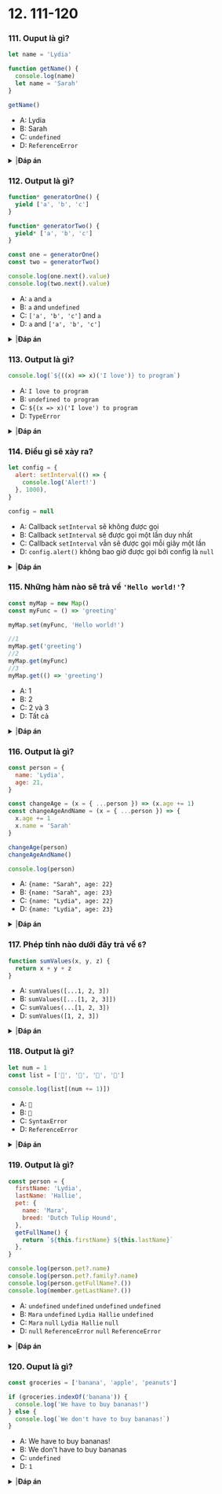 
# 12. 111-120

### 111. Ouput là gì?

```javascript
let name = 'Lydia'

function getName() {
  console.log(name)
  let name = 'Sarah'
}

getName()
```

- A: Lydia
- B: Sarah
- C: `undefined`
- D: `ReferenceError`

<details>
<summary>
|<b>Đáp án</b>
</summary>
<p>

#### Đáp án: D

Mỗi hàm sẽ có một _context thực thi_ (hay _scope_) của riêng nó. Hàm `getName` đầu tiên sẽ tìm trong context của nó (scope) để tìm xem có biến nào tên là `name` hay không. Trong trường hợp này, hàm `getName` có biến `name` được khai báo với từ khóa `let`, giá trị là `'Sarah'`.

Một biến được khai báo với từ khóa `let` (hoặc `const`) sẽ được `hoisted`, nhưng không giống như `var`, nó sẽ không được _khởi tạo_. Nó sẽ không thể truy cập được trước dòng ta khai báo (initialize). Nó được gọi là "temporal dead zone". Khi ta cố truy cập một biến trước khi nó được khai báo, JavaScript sẽ throw ra `ReferenceError`.

Nếu ta không khai báo biến `name` bên trong hàm `getName`, thì Javascript engine sẽ tiếp tục tìm kiếm trong _scope chain_. Nó sẽ tìm thấy ở scope phía ngoài một biến `name` với giá trị là `Lydia`. Trong trường hợp này nó sẽ log ra `Lydia`.

```javascript
let name = 'Lydia'

function getName() {
  console.log(name)
}

getName() // Lydia
```

</p>
</details>

### 112. Output là gì?

```javascript
function* generatorOne() {
  yield ['a', 'b', 'c']
}

function* generatorTwo() {
  yield* ['a', 'b', 'c']
}

const one = generatorOne()
const two = generatorTwo()

console.log(one.next().value)
console.log(two.next().value)
```

- A: `a` and `a`
- B: `a` and `undefined`
- C: `['a', 'b', 'c']` and `a`
- D: `a` and `['a', 'b', 'c']`

<details>
<summary>
|<b>Đáp án</b>
</summary>
<p>

#### Đáp án: C

Với từ khóa `yield`, ta sẽ trả về các giá trị trong một `generator`. Với từ khóa `yield*`, ta có thể trả về giá trị từ một `engerator` khác, hoặc một `iterable object` (ví dụ mảng).

Trong `generatorOne`, ta trả về toàn bộ mảng `['a', 'b', 'c']` sử dụng từ khóa `yield`. Giá trị của thuộc tính `value` trong object thu được bởi phương thức `next` trong `one` (`one.next().value`) là toàn bộ mảng `['a', 'b', 'c']`.

```javascript
console.log(one.next().value) // ['a', 'b', 'c']
console.log(one.next().value) // undefined
```

Trong `generatorTwo`, ta sử dụng từ khóa `yield*`. Có nghĩa là giá trị đầu tiên mà `two` trả về là giá trị đầu tiên trong `iterator`. Trong trường hợp này `iterator` của chúng ta là mảng `['a', 'b', 'c']`. Giá trị đầu tiên của mảng là `a`, nên lần đầu tiên khi ta gọi `two.next().value`, `a` sẽ được trả về.

```javascript
console.log(two.next().value) // 'a'
console.log(two.next().value) // 'b'
console.log(two.next().value) // 'c'
console.log(two.next().value) // undefined
```

</p>
</details>

### 113. Output là gì?

```javascript
console.log(`${((x) => x)('I love')} to program`)
```

- A: `I love to program`
- B: `undefined to program`
- C: `${(x => x)('I love') to program`
- D: `TypeError`

<details>
<summary>
|<b>Đáp án</b>
</summary>
<p>

#### Đáp án: A

Biểu thức bên trong chuỗi template (tức chuỗi nằm trong hai dấu ``, gọi là `template literals`) sẽ được đánh giá trước. Sau đó kết quả của biểu thức sẽ được đưa vào chuỗi, trong trường hợp này biểu thức là `(x => x)('I love')`. Chúng ta truyền giá trị đối số `'I love'`cho một arrow function`x => x`. `x`lúc này là`'I love'`, và trả về chính nó. Cuối cùng kết quả của chuỗi là `I love to program`.

</p>
</details>

### 114. Điều gì sẽ xảy ra?

```javascript
let config = {
  alert: setInterval(() => {
    console.log('Alert!')
  }, 1000),
}

config = null
```

- A: Callback `setInterval` sẽ không được gọi
- B: Callback `setInterval` sẽ được gọi một lần duy nhất
- C: Callback `setInterval` vẫn sẽ được gọi mỗi giây một lần
- D: `config.alert()` không bao giờ được gọi bởi config là `null`

<details>
<summary>
|<b>Đáp án</b>
</summary>
<p>

#### Đáp án: C

Thông thường khi ta set một object bằng `null`, thì object này sẽ được bộ dọn rác dọn đi do không còn gì reference đến nó nữa (_garbage collected_). Tuy nhiên, do callback trong `setInterval` là một arrow function (do đó nó sẽ gắn với object `config`), nên callback này vẫn sẽ giữ reference đến object `config`. Vì vẫn còn giữ reference, nên object sẽ không bị dọn đi. Do đó nó vẫn sẽ được gọi sau mỗi 1000ms (tức 1 giây).

</p>
</details>

### 115. Những hàm nào sẽ trả về `'Hello world!'`?

```javascript
const myMap = new Map()
const myFunc = () => 'greeting'

myMap.set(myFunc, 'Hello world!')

//1
myMap.get('greeting')
//2
myMap.get(myFunc)
//3
myMap.get(() => 'greeting')
```

- A: 1
- B: 2
- C: 2 và 3
- D: Tất cả

<details>
<summary>
|<b>Đáp án</b>
</summary>
<p>

#### Đáp án: B

Khi ta thêm vào một cặp key/value với từ khóa `set`, key sẽ là đối số đầu tiên đưa vào trong hàm `set` function, và value sẽ là đối số thứ hai.Trong trường hơp này key chính là _hàm_ `() => 'greeting'`, value là `'Hello world'`. `myMap` trở thành `{ () => 'greeting' => 'Hello world!' }`.

1 sai, vì key là `() => 'greeting'` chứ không phải là `'greeting'`.
3 sai, vì khi chúng ta đưa một hàm vào làm đối số trong phương thức `get`, nó sẽ được đưa vào dưới dạng _reference_. Function vốn là object, do đó 2 hàm sẽ không bao giờ là `strictly equal`, mặc dù chúng có trông giống nhau đi chăng nữa thì chúng vẫn trỏ đến các vùng nhớ khác nhau.

</p>
</details>

### 116. Output là gì?

```javascript
const person = {
  name: 'Lydia',
  age: 21,
}

const changeAge = (x = { ...person }) => (x.age += 1)
const changeAgeAndName = (x = { ...person }) => {
  x.age += 1
  x.name = 'Sarah'
}

changeAge(person)
changeAgeAndName()

console.log(person)
```

- A: `{name: "Sarah", age: 22}`
- B: `{name: "Sarah", age: 23}`
- C: `{name: "Lydia", age: 22}`
- D: `{name: "Lydia", age: 23}`

<details>
<summary>
|<b>Đáp án</b>
</summary>
<p>

#### Đáp án: C

Cả hai hàm `changeAge` và `changeAgeAndName` đều có tham số mặc định - nó là một _bản copy_ mới của object `{ ...person }`. Object này sẽ copy tất cả những cặp key/values bên trong object `person`.

Đầu tiên, chúng ta gọi hàm `changeAge` và đưa chính object `person` vào làm đối số. Hàm này sẽ tăng giá trị của thuộc tính `age` lên 1. `person` lúc này là `{ name: "Lydia", age: 22 }`.

Sau đó, chúng ta gọi hàm `changeAgeAndName` tuy nhiên không đưa vào đối số nào cả. Do đó giá trị của `x` lúc này sẽ là giá trị mặc định, tức một bản _copy_ của object `{ ...person }`. Do nó chỉ là một bản copy (tức object mới), nên nó không ảnh hưởng gì tới giá trị của object `person` gốc, giá trị của `person` gốc sẽ vẫn là `{ name: "Lydia", age: 22 }`.

</p>
</details>

### 117. Phép tính nào dưới đây trả về `6`?

```javascript
function sumValues(x, y, z) {
  return x + y + z
}
```

- A: `sumValues([...1, 2, 3])`
- B: `sumValues([...[1, 2, 3]])`
- C: `sumValues(...[1, 2, 3])`
- D: `sumValues([1, 2, 3])`

<details>
<summary>
|<b>Đáp án</b>
</summary>
<p>

#### Đáp án: C

Với toán tử ba chấm (`spread operator`) `...`, chúng ta có thể unpack một iterable thành từng các phần tử riêng biệt. Hàm `sumValues` nhận vào 3 giá trị: `x`, `y` và `z`. `...[1, 2, 3]` sẽ trả về `1, 2, 3`, đưa vào `sumValues` sẽ cho ta kết quả là 6.

</p>
</details>

### 118. Output là gì?

```javascript
let num = 1
const list = ['🥳', '🤠', '🥰', '🤪']

console.log(list[(num += 1)])
```

- A: `🤠`
- B: `🥰`
- C: `SyntaxError`
- D: `ReferenceError`

<details>
<summary>
|<b>Đáp án</b>
</summary>
<p>

#### Đáp án: B

Với phép toán `+=`, Ta tăng giá trị của `num` lên `1`. `num` có giá trị khởi tạo là `1`, do đó `1 + 1` là `2`. Phần tử thứ hai của `list` là 🥰, do đó `console.log(list[2])` sẽ in ra 🥰.

</p>
</details>

### 119. Output là gì?

```javascript
const person = {
  firstName: 'Lydia',
  lastName: 'Hallie',
  pet: {
    name: 'Mara',
    breed: 'Dutch Tulip Hound',
  },
  getFullName() {
    return `${this.firstName} ${this.lastName}`
  },
}

console.log(person.pet?.name)
console.log(person.pet?.family?.name)
console.log(person.getFullName?.())
console.log(member.getLastName?.())
```

- A: `undefined` `undefined` `undefined` `undefined`
- B: `Mara` `undefined` `Lydia Hallie` `undefined`
- C: `Mara` `null` `Lydia Hallie` `null`
- D: `null` `ReferenceError` `null` `ReferenceError`

<details>
<summary>
|<b>Đáp án</b>
</summary>
<p>

#### Đáp án: B

Với phép toán optional chaining `?.`, chúng ta sẽ không cần phải check xem giá trị phía sau nó có được phép truy cập hay có tồn tại hay không. Nếu ta cố lấy một thuộc tính của `undefined` hay `null` (_nullish_), biểu thức sẽ dừng lại và trả về `undefined`.

`person.pet?.name`: `person` có thuộc tính `pet`: do đó `person.pet` không phải là một nullish. Nó có một thuộc tính `name`, với giá trị `Mara`.

`person.pet?.family?.name`: `person` có thuộc tính `pet`: do đó `person.pet` không phải là nullish. Tuy nhiên `pet` không có thuộc tính `family`, nên `person.pet.family` là nullish. Biểu thức sẽ trả về `undefined`.

`person.getFullName?.()`: `person` có thuộc tính `getFullName`: do đó `person.getFullName()` không phải nullish và có thể gọi ra, trả về `Lydia Hallie`.

`member.getLastName?.()`: `member` không được định nghĩa: do đó `member.getLastName()` là nullish. Biểu thức trả về `undefined`.

</p>
</details>

### 120. Ouput là gì?

```javascript
const groceries = ['banana', 'apple', 'peanuts']

if (groceries.indexOf('banana')) {
  console.log('We have to buy bananas!')
} else {
  console.log(`We don't have to buy bananas!`)
}
```

- A: We have to buy bananas!
- B: We don't have to buy bananas
- C: `undefined`
- D: `1`

<details>
<summary>
|<b>Đáp án</b>
</summary>
<p>

#### Đáp án: B

Ta đưa một điều kiện `groceries.indexOf("banana")` vào câu lệnh `if`. `groceries.indexOf("banana")` trả về `0`, là một giá trị `falsy`. Do đó điệu kiện `if` sẽ chạy vào khối `else` và in ra `We don't have to buy bananas!`.

</p>
</details>
